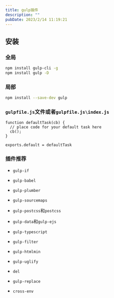 ```yaml
---
title: gulp插件
description: ""
pubDate: 2023/2/14 11:19:21
---
```


## 安装

### 全局

```bash
npm install gulp-cli -g
npm install gulp -D
```

### 局部

```bash
npm install --save-dev gulp
```

### `gulpfile.js`文件或者`gulpfile.js\index.js`

```
function defaultTask(cb) {
  // place code for your default task here
  cb();
}

exports.default = defaultTask
```

### 插件推荐

* `gulp-if`
* `gulp-babel`
* `gulp-plumber`
* `gulp-sourcemaps`
* `gulp-postcss`和`postcss`
* `gulp-data`和`gulp-ejs`
* `gulp-typescript`
* `gulp-filter`
* `gulp-htmlmin`
* `gulp-uglify`
* `del`
* `gulp-replace`

* `cross-env`